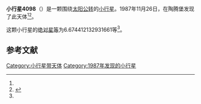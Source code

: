 {{Infobox planet
| bgcolour = #FFFFC0
| name = 4098 Thraen
| symbol = 
| image = 
| caption = 
| discovery = yes
| discovery_ref = 
| discoverer = {{link-en|佛蒙特·伯根|Freimut Börngen}}
| discovery_site = [[陶腾堡|陶腾堡]] 
| discovered = 1987年11月26日
| designations = yes
| mp_name = 
| named_after = 
| alt_names = 1987 WQ1/ 1958 XZ / 1977 DP1 / 1981 WM8 / 1987 YB1
| mp_category = [[外小行星带|外小行星带]]
| orbit_ref = <ref name="a">[http://ssd.jpl.nasa.gov/sbdb.cgi?sstr=4098 4098 Thraen] {{Wayback|url=http://ssd.jpl.nasa.gov/sbdb.cgi?sstr=4098 |date=20201124003858 }}，小行星數據庫瀏覽器（JPL Small-Body Database Browser）－[[美国国家航空航天局|美国国家航空航天局]]喷气推进实验室</ref>
| epoch = 2456400.5 (2013年4月18日更新)
| aphelion = {{convert|3.62523450321383|AU|km|3|abbr=on|lk=out}}
| perihelion = {{convert|2.82545798984551|AU|km|3|abbr=on}}
| semimajor = {{convert|3.22534624652967|AU|km|3|abbr=on}}
| eccentricity = 0.123983047
| period = 2115.743145 [[日|日]]<br />5.79[[儒略年|儒略年]]
| avg_speed = 
| inclination = 2.931689698127617
| asc_node = 99.46773577299911
| mean_anomaly = 
| arg_peri = 6.674412132931661
| satellites = 
| physical_characteristics = yes
| dimensions = 
| mass = 
| density = 
| surface_grav = 
| escape_velocity = 
| sidereal_day = 
| axial_tilt = 
| pole_ecliptic_lat = 
| pole_ecliptic_lon = 
| albedo = 
| temperatures= 
| temp_name1 = 
| mean_temp_1 = 
| max_temp_1 = 
| temp_name2 = 
| max_temp_2 = 
| spectral_type = 
| abs_magnitude = 6.674412132931661
}}

'''小行星4098'''（{{lang-en|4098 Thraen}}）是一颗围绕[[太阳|太阳]][[公转|公转]]的[[小行星|小行星]]。1987年11月26日，{{link-en|佛蒙特·伯根|Freimut Börngen}}在陶腾堡发现了此天体<ref name="a" /><ref>{{cite news|title=小行星列表|url=http://cfa-www.harvard.edu/iau/lists/NumberedMPs.txt|accessdate=2013-07-08|newspaper=哈佛大学|archive-date=2008-05-17|archive-url=https://web.archive.org/web/20080517010638/http://cfa-www.harvard.edu/iau/lists/NumberedMPs.txt|dead-url=no}}</ref>。

这颗小行星的[[绝对星等|绝对星等]]为6.674412132931661等<ref name="a" />。

==参考文献==
{{reflist}}
{{Minor Planet Number|[[小行星4097|小行星4097]]|[[小行星4099|小行星4099]]}}

{{小天体}}

[[Category:小行星带天体|Category:小行星带天体]]
[[Category:1987年发现的小行星|Category:1987年发现的小行星]]

{{asteroid-stub}}